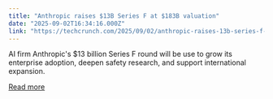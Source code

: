 ```yaml
---
title: "Anthropic raises $13B Series F at $183B valuation"
date: "2025-09-02T16:34:16.000Z"
link: "https://techcrunch.com/2025/09/02/anthropic-raises-13b-series-f-at-183b-valuation/"
---
```


AI firm Anthropic's $13 billion Series F round  will be use to grow its enterprise adoption, deepen safety research, and support international expansion. 

[Read more](https://techcrunch.com/2025/09/02/anthropic-raises-13b-series-f-at-183b-valuation/)
